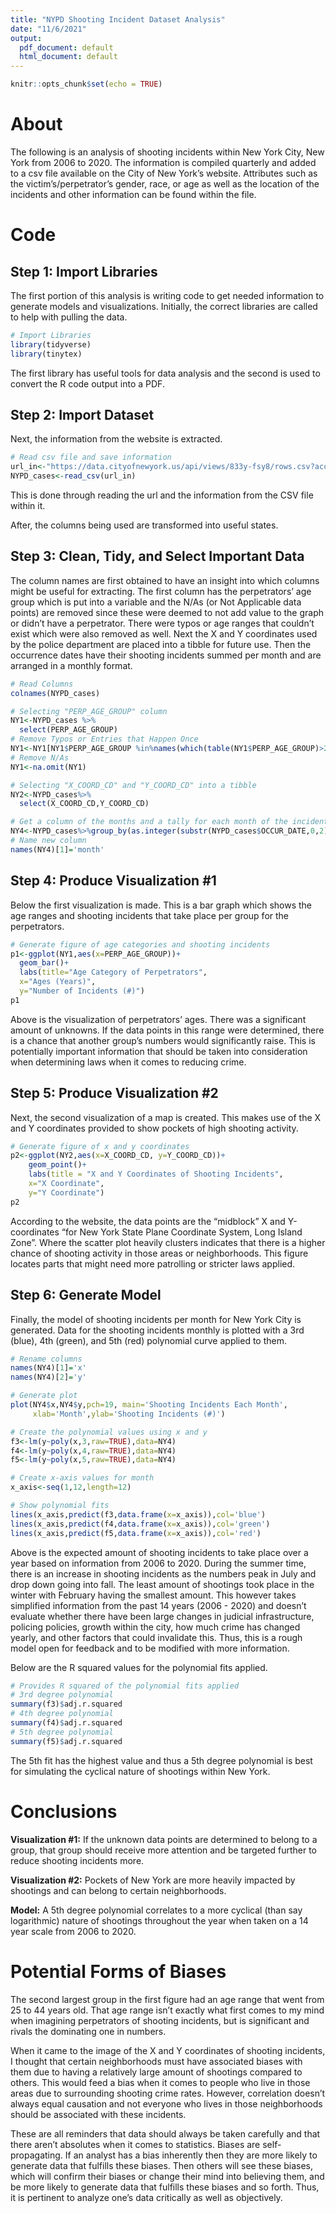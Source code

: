 ---
title: "NYPD Shooting Incident Dataset Analysis"
date: "11/6/2021"
output: 
  pdf_document: default
  html_document: default
---

```{r setup, include=FALSE}
knitr::opts_chunk$set(echo = TRUE)
```

# About

The following is an analysis of shooting incidents within New York City, New York from 2006 to 2020. The information is compiled quarterly and added to a csv file available on the City of New York's website. Attributes such as the victim's/perpetrator's gender, race, or age as well as the location of the incidents and other information can be found within the file. 

# Code
## Step 1: Import Libraries
The first portion of this analysis is writing code to get needed information to generate models and visualizations. Initially, the correct libraries are called to help with pulling the data. 

```{r library, message=FALSE, warning=FALSE}
# Import Libraries
library(tidyverse)
library(tinytex)
```
The first library has useful tools for data analysis and the second is used to convert the R code output into a PDF.

## Step 2: Import Dataset
Next, the information from the website is extracted. 
```{r, message=FALSE, warning=FALSE}
# Read csv file and save information
url_in<-"https://data.cityofnewyork.us/api/views/833y-fsy8/rows.csv?accessType=DOWNLOAD"
NYPD_cases<-read_csv(url_in)
```  
This is done through reading the url and the information from the CSV file within it.

After, the columns being used are transformed into useful states. 

## Step 3: Clean, Tidy, and Select Important Data

The column names are first obtained to have an insight into which columns might be useful for extracting. The first column has the perpetrators' age group which is put into a variable and the N/As (or Not Applicable data points) are removed since these were deemed to not add value to the graph or didn't have a perpetrator. There were typos or age ranges that couldn't exist which were also removed as well. Next the X and Y coordinates used by the police department are placed into a tibble for future use. Then the occurrence dates have their shooting incidents summed per month and are arranged in a monthly format. 

```{r, message=FALSE, warning=FALSE}
# Read Columns
colnames(NYPD_cases)

# Selecting "PERP_AGE_GROUP" column
NY1<-NYPD_cases %>%
  select(PERP_AGE_GROUP)
# Remove Typos or Entries that Happen Once
NY1<-NY1[NY1$PERP_AGE_GROUP %in%names(which(table(NY1$PERP_AGE_GROUP)>2)),]
# Remove N/As
NY1<-na.omit(NY1)

# Selecting "X_COORD_CD" and "Y_COORD_CD" into a tibble
NY2<-NYPD_cases%>%
  select(X_COORD_CD,Y_COORD_CD)

# Get a column of the months and a tally for each month of the incidents
NY4<-NYPD_cases%>%group_by(as.integer(substr(NYPD_cases$OCCUR_DATE,0,2))) %>% tally()
# Name new column
names(NY4)[1]='month'
```

## Step 4: Produce Visualization #1 
Below the first visualization is made. This is a bar graph which shows the age ranges and shooting incidents that take place per group for the perpetrators. 
```{r, message=FALSE, warning=FALSE}
# Generate figure of age categories and shooting incidents
p1<-ggplot(NY1,aes(x=PERP_AGE_GROUP))+
  geom_bar()+
  labs(title="Age Category of Perpetrators",
  x="Ages (Years)",
  y="Number of Incidents (#)") 
p1
```
Above is the visualization of perpetrators' ages. There was a significant amount of unknowns. If the data points in this range were determined, there is a chance that another group's numbers would significantly raise. This is potentially important information that should be taken into consideration when determining laws when it comes to reducing crime. 

## Step 5: Produce Visualization #2
Next, the second visualization of a map is created. This makes use of the X and Y coordinates provided to show pockets of high shooting activity. 

```{r, message=FALSE, warning=FALSE}
# Generate figure of x and y coordinates
p2<-ggplot(NY2,aes(x=X_COORD_CD, y=Y_COORD_CD))+
	geom_point()+
	labs(title = "X and Y Coordinates of Shooting Incidents",	
	x="X Coordinate",
	y="Y Coordinate")
p2
```
According to the website, the data points are the "midblock" X and Y-coordinates "for New York State Plane Coordinate System, Long Island Zone". Where the scatter plot heavily clusters indicates that there is a higher chance of shooting activity in those areas or neighborhoods. This figure locates parts that might need more patrolling or stricter laws applied. 

## Step 6: Generate Model

Finally, the model of shooting incidents per month for New York City is generated. Data for the shooting incidents monthly is plotted with a 3rd (blue), 4th (green), and 5th (red) polynomial curve applied to them. 

```{r, message=FALSE, warning=FALSE}
# Rename columns
names(NY4)[1]='x'
names(NY4)[2]='y'

# Generate plot
plot(NY4$x,NY4$y,pch=19, main='Shooting Incidents Each Month',
     xlab='Month',ylab='Shooting Incidents (#)')

# Create the polynomial values using x and y
f3<-lm(y~poly(x,3,raw=TRUE),data=NY4)
f4<-lm(y~poly(x,4,raw=TRUE),data=NY4)
f5<-lm(y~poly(x,5,raw=TRUE),data=NY4)

# Create x-axis values for month
x_axis<-seq(1,12,length=12)

# Show polynomial fits
lines(x_axis,predict(f3,data.frame(x=x_axis)),col='blue')
lines(x_axis,predict(f4,data.frame(x=x_axis)),col='green')
lines(x_axis,predict(f5,data.frame(x=x_axis)),col='red')
```
Above is the expected amount of shooting incidents to take place over a year based on information from 2006 to 2020. During the summer time, there is an increase in shooting incidents as the numbers peak in July and drop down going into fall. The least amount of shootings took place in the winter with February having the smallest amount. This however takes simplified information from the past 14 years (2006 - 2020) and doesn't evaluate whether there have been large changes in judicial infrastructure, policing policies, growth within the city, how much crime has changed yearly, and other factors that could invalidate this. Thus, this is a rough model open for feedback and to be modified with more information. 

Below are the R squared values for the polynomial fits applied.

```{r, message=TRUE, warning=FALSE}
# Provides R squared of the polynomial fits applied
# 3rd degree polynomial
summary(f3)$adj.r.squared
# 4th degree polynomial
summary(f4)$adj.r.squared
# 5th degree polynomial
summary(f5)$adj.r.squared
```

The 5th fit has the highest value and thus a 5th degree polynomial is best for simulating the cyclical nature of shootings within New York. 

# Conclusions

**Visualization #1:** If the unknown data points are determined to belong to a group, that group should receive more attention and be targeted further to reduce shooting incidents more. 

**Visualization #2:** Pockets of New York are more heavily impacted by shootings and can belong to certain neighborhoods. 

**Model:** A 5th degree polynomial correlates to a more cyclical (than say logarithmic) nature of shootings throughout the year when taken on a 14 year scale from 2006 to 2020.

# Potential Forms of Biases

The second largest group in the first figure had an age range that went from 25 to 44 years old. That age range isn't exactly what first comes to my mind when imagining perpetrators of shooting incidents, but is significant and rivals the dominating one in numbers. 

When it came to the image of the X and Y coordinates of shooting incidents, I thought that certain neighborhoods must have associated biases with them due to having a relatively large amount of shootings compared to others. This would feed a bias when it comes to people who live in those areas due to surrounding shooting crime rates. However, correlation doesn't always equal causation and not everyone who lives in those neighborhoods should be associated with these incidents.

These are all reminders that data should always be taken carefully and that there aren't absolutes when it comes to statistics. Biases are self-propagating. If an analyst has a bias inherently then they are more likely to generate data that fulfills these biases. Then others will see these biases, which will confirm their biases or change their mind into believing them, and be more likely to generate data that fulfills these biases and so forth. Thus, it is pertinent to analyze one's data critically as well as objectively. 
